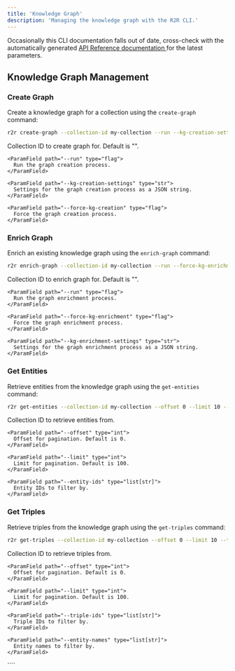 ```yaml
---
title: 'Knowledge Graph'
description: 'Managing the knowledge graph with the R2R CLI.'
---
```


<Note>
Occasionally this CLI documentation falls out of date, cross-check with the automatically generated <a href="/api-reference/introduction"> API Reference documentation </a> for the latest parameters.
</Note>

## Knowledge Graph Management

### Create Graph

Create a knowledge graph for a collection using the `create-graph` command:

````bash
r2r create-graph --collection-id my-collection --run --kg-creation-settings '{"key": "value"}' --force-kg-creation
````

<AccordionGroup>
  <Accordion title="Arguments">
    <ParamField path="--collection-id" type="str">
      Collection ID to create graph for. Default is "".
    </ParamField>

    <ParamField path="--run" type="flag">
      Run the graph creation process.
    </ParamField>

    <ParamField path="--kg-creation-settings" type="str">
      Settings for the graph creation process as a JSON string.
    </ParamField>

    <ParamField path="--force-kg-creation" type="flag">
      Force the graph creation process.
    </ParamField>
  </Accordion>
</AccordionGroup>

### Enrich Graph

Enrich an existing knowledge graph using the `enrich-graph` command:

````bash
r2r enrich-graph --collection-id my-collection --run --force-kg-enrichment --kg-enrichment-settings '{"key": "value"}'
````

<AccordionGroup>
  <Accordion title="Arguments">
    <ParamField path="--collection-id" type="str">
      Collection ID to enrich graph for. Default is "".
    </ParamField>

    <ParamField path="--run" type="flag">
      Run the graph enrichment process.
    </ParamField>

    <ParamField path="--force-kg-enrichment" type="flag">
      Force the graph enrichment process.
    </ParamField>

    <ParamField path="--kg-enrichment-settings" type="str">
      Settings for the graph enrichment process as a JSON string.
    </ParamField>
  </Accordion>
</AccordionGroup>

### Get Entities

Retrieve entities from the knowledge graph using the `get-entities` command:

````bash
r2r get-entities --collection-id my-collection --offset 0 --limit 10 --entity-ids entity1 entity2
````

<AccordionGroup>
  <Accordion title="Arguments">
    <ParamField path="--collection-id" type="str" required>
      Collection ID to retrieve entities from.
    </ParamField>

    <ParamField path="--offset" type="int">
      Offset for pagination. Default is 0.
    </ParamField>

    <ParamField path="--limit" type="int">
      Limit for pagination. Default is 100.
    </ParamField>

    <ParamField path="--entity-ids" type="list[str]">
      Entity IDs to filter by.
    </ParamField>
  </Accordion>
</AccordionGroup>

### Get Triples

Retrieve triples from the knowledge graph using the `get-triples` command:

````bash
r2r get-triples --collection-id my-collection --offset 0 --limit 10 --triple-ids triple1 triple2 --entity-names entity1 entity2
````

<AccordionGroup>
  <Accordion title="Arguments">
    <ParamField path="--collection-id" type="str" required>
      Collection ID to retrieve triples from.
    </ParamField>

    <ParamField path="--offset" type="int">
      Offset for pagination. Default is 0.
    </ParamField>

    <ParamField path="--limit" type="int">
      Limit for pagination. Default is 100.
    </ParamField>

    <ParamField path="--triple-ids" type="list[str]">
      Triple IDs to filter by.
    </ParamField>

    <ParamField path="--entity-names" type="list[str]">
      Entity names to filter by.
    </ParamField>
  </Accordion>
</AccordionGroup>
````
